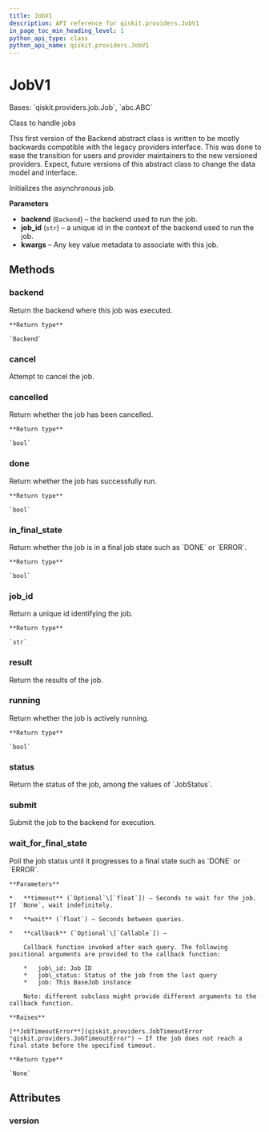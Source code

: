 ```yaml
---
title: JobV1
description: API reference for qiskit.providers.JobV1
in_page_toc_min_heading_level: 1
python_api_type: class
python_api_name: qiskit.providers.JobV1
---
```


# JobV1

<Class id="qiskit.providers.JobV1" isDedicatedPage={true} github="https://github.com/qiskit/qiskit/tree/stable/0.18/qiskit/providers/job.py" signature="JobV1(backend, job_id, **kwargs)">
  Bases: `qiskit.providers.job.Job`, `abc.ABC`

  Class to handle jobs

  This first version of the Backend abstract class is written to be mostly backwards compatible with the legacy providers interface. This was done to ease the transition for users and provider maintainers to the new versioned providers. Expect, future versions of this abstract class to change the data model and interface.

  Initializes the asynchronous job.

  **Parameters**

  *   **backend** (`Backend`) – the backend used to run the job.
  *   **job\_id** (`str`) – a unique id in the context of the backend used to run the job.
  *   **kwargs** – Any key value metadata to associate with this job.

  ## Methods

  ### backend

  <Function id="qiskit.providers.JobV1.backend" signature="JobV1.backend()">
    Return the backend where this job was executed.

    **Return type**

    `Backend`
  </Function>

  ### cancel

  <Function id="qiskit.providers.JobV1.cancel" signature="JobV1.cancel()">
    Attempt to cancel the job.
  </Function>

  ### cancelled

  <Function id="qiskit.providers.JobV1.cancelled" signature="JobV1.cancelled()">
    Return whether the job has been cancelled.

    **Return type**

    `bool`
  </Function>

  ### done

  <Function id="qiskit.providers.JobV1.done" signature="JobV1.done()">
    Return whether the job has successfully run.

    **Return type**

    `bool`
  </Function>

  ### in\_final\_state

  <Function id="qiskit.providers.JobV1.in_final_state" signature="JobV1.in_final_state()">
    Return whether the job is in a final job state such as `DONE` or `ERROR`.

    **Return type**

    `bool`
  </Function>

  ### job\_id

  <Function id="qiskit.providers.JobV1.job_id" signature="JobV1.job_id()">
    Return a unique id identifying the job.

    **Return type**

    `str`
  </Function>

  ### result

  <Function id="qiskit.providers.JobV1.result" signature="abstract JobV1.result()">
    Return the results of the job.
  </Function>

  ### running

  <Function id="qiskit.providers.JobV1.running" signature="JobV1.running()">
    Return whether the job is actively running.

    **Return type**

    `bool`
  </Function>

  ### status

  <Function id="qiskit.providers.JobV1.status" signature="abstract JobV1.status()">
    Return the status of the job, among the values of `JobStatus`.
  </Function>

  ### submit

  <Function id="qiskit.providers.JobV1.submit" signature="abstract JobV1.submit()">
    Submit the job to the backend for execution.
  </Function>

  ### wait\_for\_final\_state

  <Function id="qiskit.providers.JobV1.wait_for_final_state" signature="JobV1.wait_for_final_state(timeout=None, wait=5, callback=None)">
    Poll the job status until it progresses to a final state such as `DONE` or `ERROR`.

    **Parameters**

    *   **timeout** (`Optional`\[`float`]) – Seconds to wait for the job. If `None`, wait indefinitely.

    *   **wait** (`float`) – Seconds between queries.

    *   **callback** (`Optional`\[`Callable`]) –

        Callback function invoked after each query. The following positional arguments are provided to the callback function:

        *   job\_id: Job ID
        *   job\_status: Status of the job from the last query
        *   job: This BaseJob instance

        Note: different subclass might provide different arguments to the callback function.

    **Raises**

    [**JobTimeoutError**](qiskit.providers.JobTimeoutError "qiskit.providers.JobTimeoutError") – If the job does not reach a final state before the specified timeout.

    **Return type**

    `None`
  </Function>

  ## Attributes

  ### version

  <Attribute id="qiskit.providers.JobV1.version" attributeValue="1" />
</Class>

